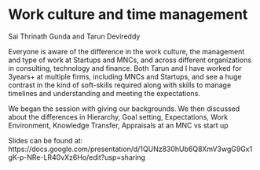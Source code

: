 # Work culture and time management

Sai Thrinath Gunda and Tarun Devireddy


Everyone is aware of the difference in the work culture, the management and type of work at Startups and MNCs, and across different organizations in consulting, technology and finance. Both Tarun and I have worked for 3years+ at multiple firms, including MNCs and Startups, and see a huge contrast in the kind of soft-skills required along with skills to manage timelines and understanding and meeting the expectations. 


We began the session with giving our backgrounds. We then discussed about the differences in Hierarchy, Goal setting, Expectations, Work Environment, Knowledge Transfer, Appraisals
at an MNC vs start up

Slides can be found at:
https://docs.google.com/presentation/d/1QUNz830hUb6Q8XmV3wgG9Gx1gK-p-NRe-LR40vXz6Ho/edit?usp=sharing
